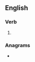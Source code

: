 ==English==

===Verb===
{{head|en|present participle}}

# {{present participle of|restart|lang=en|nocat=1}}

===Anagrams===
* {{l|en|registrant}}